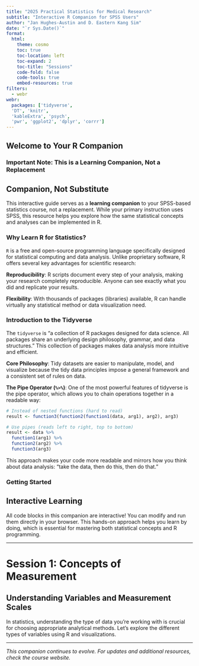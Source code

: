 ```yaml
---
title: "2025 Practical Statistics for Medical Research"
subtitle: "Interactive R Companion for SPSS Users"
author: "Jan Hughes-Austin and D. Eastern Kang Sim"
date: "`r Sys.Date()`"
format:
  html:
    theme: cosmo
    toc: true
    toc-location: left
    toc-expand: 2
    toc-title: "Sessions"
    code-fold: false
    code-tools: true
    embed-resources: true
filters:
  - webr
webr:
  packages: ['tidyverse', 
  'DT', 'knitr', 
  'kableExtra', 'psych', 
  'pwr', 'ggplot2', 'dplyr', 'corrr']
---
```


<style>
.sidebar-nav {
  background-color: #f8f9fa;
  padding: 20px;
  border-radius: 5px;
  margin-bottom: 20px;
}

.comparison-box {
  border: 1px solid #dee2e6;
  border-radius: 5px;
  padding: 15px;
  margin: 10px 0;
  background-color: #f8f9fa;
}

.spss-output {
  background-color: #fff3cd;
  border-left: 4px solid #856404;
}

.r-output {
  background-color: #d4edda;
  border-left: 4px solid #155724;
}
</style>

## Welcome to Your R Companion

### Important Note: This is a Learning Companion, Not a Replacement

::: {.callout-important}
## Companion, Not Substitute
This interactive guide serves as a **learning companion** to your SPSS-based statistics course, not a replacement. While your primary instruction uses SPSS, this resource helps you explore how the same statistical concepts and analyses can be implemented in R. 
:::

### Why Learn R for Statistics?

`R` is a free and open-source programming language specifically designed for statistical computing and data analysis. Unlike proprietary software, R offers several key advantages for scientific research:

**Reproducibility**: R scripts document every step of your analysis, making your research completely reproducible. Anyone can see exactly what you did and replicate your results.

**Flexibility**: With thousands of packages (libraries) available, R can handle virtually any statistical method or data visualization need.

### Introduction to the Tidyverse

The `tidyverse` is "a collection of R packages designed for data science. All packages share an underlying design philosophy, grammar, and data structures." This collection of packages makes data analysis more intuitive and efficient.

**Core Philosophy**: Tidy datasets are easier to manipulate, model, and visualize because the tidy data principles impose a general framework and a consistent set of rules on data.

**The Pipe Operator (`%>%`)**: One of the most powerful features of tidyverse is the pipe operator, which allows you to chain operations together in a readable way:

```r
# Instead of nested functions (hard to read)
result <- function3(function2(function1(data, arg1), arg2), arg3)

# Use pipes (reads left to right, top to bottom)
result <- data %>%
  function1(arg1) %>%
  function2(arg2) %>%
  function3(arg3)
```

This approach makes your code more readable and mirrors how you think about data analysis: "take the data, then do this, then do that."

### Getting Started

::: {.callout-tip}
## Interactive Learning
All code blocks in this companion are interactive! You can modify and run them directly in your browser. This hands-on approach helps you learn by doing, which is essential for mastering both statistical concepts and R programming.
:::

---

# Session 1: Concepts of Measurement {#session1}

## Understanding Variables and Measurement Scales

In statistics, understanding the type of data you're working with is crucial for choosing appropriate analytical methods. Let's explore the different types of variables using R and visualizations.

---

*This companion continues to evolve. For updates and additional resources, check the course website.*
